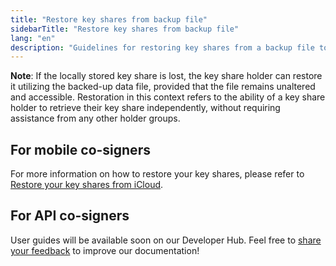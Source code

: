 ```yaml
---
title: "Restore key shares from backup file"
sidebarTitle: "Restore key shares from backup file"
lang: "en"
description: "Guidelines for restoring key shares from a backup file to recover lost key shares."
---
```


**Note**: If the locally stored key share is lost, the key share holder can restore it utilizing the backed-up data file, provided that the file remains unaltered and accessible. Restoration in this context refers to the ability of a key share holder to retrieve their key share independently, without requiring assistance from any other holder groups.

## For mobile co-signers

For more information on how to restore your key shares, please refer to [Restore your key shares from iCloud](/en/guard/reset#restore-key-shares).

## For API co-signers

User guides will be available soon on our Developer Hub.
<Tip>Feel free to [share your feedback](https://forms.zohopublic.com/cobo/form/DocumentFeedbackForm/formperma/QvLOhxJv1_JMsJ-1dleZ8Itb_7rzN-LtgvsDdxosoVI?referrername=manuals) to improve our documentation!</Tip>